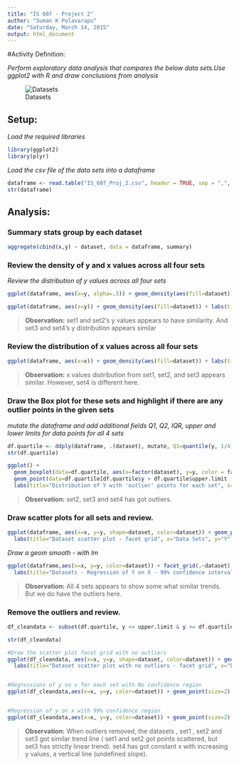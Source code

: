 ```yaml
---
title: "IS 607 - Project 2"
author: "Suman K Polavarapu"
date: "Saturday, March 14, 2015"
output: html_document
---
```



#Activity Definition:

*Perform exploratory data analysis that compares the below data sets.Use ggplot2 with R and draw conclusions from analysis*

![Datasets](IS607Proj2_Data.png)


## Setup:

_Load the required libraries_

```r
library(ggplot2)
library(plyr)
```

_Load the csv file of the data sets into a dataframe_

```r
dataframe <- read.table("IS_607_Proj_2.csv", header = TRUE, sep = ",", stringsAsFactors=TRUE)
str(dataframe)
```

## Analysis:

### Summary stats group by each dataset

```r
aggregate(cbind(x,y) ~ dataset, data = dataframe, summary)
```

### Review the density of y and x values across all four sets

_Review the distribution of y values across all four sets_
```r
ggplot(dataframe, aes(x=y, alpha=.5)) + geom_density(aes(fill=dataset)) + labs(title="Distribution of Y values - Overlapped view", xlab="y") 

ggplot(dataframe, aes(x=y)) + geom_density(aes(fill=dataset)) + labs(title="Distribution of Y values", xlab="y") + facet_grid(dataset~.)

```

> __Observation:__
> set1 and set2's y values appears to have similarity. And set3 and set4's y distribution appears similar



### Review the distribution of x values across all four sets
```r
ggplot(dataframe, aes(x=x)) + geom_density(aes(fill=dataset)) + labs(title="Distribution of X values", xlab="x") + facet_grid(dataset~.)
```

> __Observation:__
> x values distribution from set1, set2, and set3 appears similar. However, set4 is different here.



### Draw the Box plot for these sets and highlight if there are any outlier points in the given sets

_mutate the dataframe and add additional fields Q1, Q2, IQR, upper and lower limits for data points for all 4 sets_

```r
df.quartile <- ddply(dataframe, .(dataset), mutate, Q1=quantile(y, 1/4), Q3=quantile(y, 3/4), IQR=Q3-Q1, upper.limit=Q3+1.5*IQR, lower.limit=Q1-1.5*IQR)
str(df.quartile)
```

```r
ggplot() +
  geom_boxplot(data=df.quartile, aes(x=factor(dataset), y=y, color = factor(dataset))) + 
  geom_point(data=df.quartile[df.quartile$y > df.quartile$upper.limit | df.quartile$y < df.quartile$lower.limit,], size=8, alpha=.4 ,aes( x=factor(dataset), y=y, color=factor(dataset))) +
  labs(title="Distribution of Y with 'outlier' points for each set", x="Data Sets", y="Y")
```

> __Observation:__
> set2, set3 and set4 has got outliers.



### Draw scatter plots for all sets and review.

```r
ggplot(dataframe, aes(x=x, y=y, shape=dataset, color=dataset)) + geom_point(size=2) +  facet_grid(.~dataset) + geom_line() +
  labs(title="Dataset scatter plot - facet grid", x="Data Sets", y="Y")
````

_Draw a geom smooth - with lm_

```r
ggplot(dataframe,aes(x=x, y=y, color=dataset)) + facet_grid(.~dataset)  + geom_line() + geom_smooth(method=lm) +  
  labs(title="Datasets - Regression of Y on X - 99% confidence interval - with outliers", x="Data Sets", y="Y")
```

> __Observation:__
> All 4 sets appears to show some what similar trends. But we do have the outliers here.



### Remove the outliers and review.

```r
df_cleandata <- subset(df.quartile, y <= upper.limit & y >= df.quartile$lower.limit)

str(df_cleandata)

#Draw the scatter plot facet grid with no outliers
ggplot(df_cleandata, aes(x=x, y=y, shape=dataset, color=dataset)) + geom_point(size=2) +  facet_grid(.~dataset) + geom_line() +
  labs(title="Dataset scatter plot with no outliers - facet grid", x="Data Sets", y="Y") + theme(legend.position="top")


#Regressions of y on x for each set with No confidence region
ggplot(df_cleandata,aes(x=x, y=y, color=dataset)) + geom_point(size=2) +  geom_smooth(method=lm, se=FALSE) +  facet_grid(.~dataset) + labs(title="Datasets - Regression of Y on X - without confidence interval") + theme(plot.title = element_text(colour = "purple")) 


#Regression of y on x with 99% confidence region
ggplot(df_cleandata,aes(x=x, y=y, color=dataset)) + geom_point(size=2) + geom_smooth(method=lm, level=0.99) + facet_grid(.~dataset) + labs(title="Datasets - Regression of Y on X - 99% confidence interval") + theme(plot.title = element_text(colour = "purple"), legend.position="bottom") 
```

> __Observation:__
> When outliers removed, the datasets , set1 , set2 and set3 got similar trend line ( set1 and set2 got points scattered, but set3 has strictly linear trend). set4 has got constant x with increasing y values, a vertical line (undefined slope).


